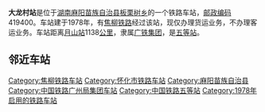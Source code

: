 {{noteTA
|1=zh-cn:始发车次; zh-hk:列車班次;
|2=zh-cn:车次; zh-hk:班次;
}}
{{distinguish|大龙站}}
{{Infobox China railway station 
|车站名称 = 大龙村站
|车站名称拼音 = Dalongcun
|英文名称 = Dalongcun Railway Station
|车站代码 = 44750
|电报码 = 
|拼音码 = 
|车站功能 = 货运站
|技术性质 = [[中间站|中间站]]
|业务性质 = 货运站
|车站地址 = [[湖南|湖南]][[麻阳苗族自治县|麻阳苗族自治县]][[板栗树乡|板栗树乡]]
|归属 = [[广铁集团|广铁集团]]
|车站等级 = [[五等站_(中铁)|五等站]]
|线路 = [[焦柳铁路|焦柳铁路]]
}}
'''大龙村站'''是位于[[湖南|湖南]][[麻阳苗族自治县|麻阳苗族自治县]][[板栗树乡|板栗树乡]]的一个铁路车站，[[邮政编码|邮政编码]]419400。车站建于1978年，有[[焦柳铁路|焦柳铁路]]经过该站，现仅办理货运业务，不办理客运业务。车站距离[[月山站|月山站]]1138[[公里|公里]]，隶属[[广铁集团|广铁集团]]，是[[五等站_(中铁)|五等站]]。

==邻近车站==
{{start rail box|[[中国铁路|中国铁路]]}}
{{s-inop|[[新凤凰站|新凤凰站]]|{{站|月山}}方向}}
{{s-line|[[焦柳铁路|焦柳铁路]]<br />← 8km 大龙村站 8km →}}
{{s-inop|[[谷达坡站|谷达坡站]]|{{站|柳州}}方向}}
{{end box}}
{{焦柳铁路}}
{{铁路车站小作品}}
{{湖南小作品}}

[[Category:焦柳铁路车站|Category:焦柳铁路车站]]
[[Category:怀化市铁路车站|Category:怀化市铁路车站]]
[[Category:麻阳苗族自治县|Category:麻阳苗族自治县]]
[[Category:中国铁路广州局集团车站|Category:中国铁路广州局集团车站]]
[[Category:中国铁路五等站|Category:中国铁路五等站]]
[[Category:1978年启用的铁路车站|Category:1978年启用的铁路车站]]